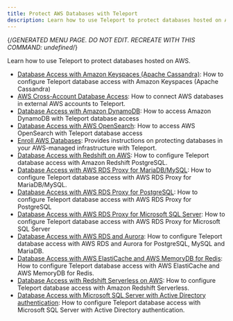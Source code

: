 ```yaml
---
title: Protect AWS Databases with Teleport
description: Learn how to use Teleport to protect databases hosted on AWS.
---
```


{/*GENERATED MENU PAGE. DO NOT EDIT. RECREATE WITH THIS COMMAND:
undefined*/}

Learn how to use Teleport to protect databases hosted on AWS.

- [Database Access with Amazon Keyspaces (Apache Cassandra)](enroll-aws-databases/aws-cassandra-keyspaces.mdx): How to configure Teleport database access with Amazon Keyspaces (Apache Cassandra)
- [AWS Cross-Account Database Access](enroll-aws-databases/aws-cross-account.mdx): How to connect AWS databases in external AWS accounts to Teleport.
- [Database Access with Amazon DynamoDB](enroll-aws-databases/aws-dynamodb.mdx): How to access Amazon DynamoDB with Teleport database access
- [Database Access with AWS OpenSearch](enroll-aws-databases/aws-opensearch.mdx): How to access AWS OpenSearch with Teleport database access
- [Enroll AWS Databases](enroll-aws-databases/overview.mdx): Provides instructions on protecting databases in your AWS-managed infrastructure with Teleport.
- [Database Access with Redshift on AWS](enroll-aws-databases/postgres-redshift.mdx): How to configure Teleport database access with Amazon Redshift PostgreSQL.
- [Database Access with AWS RDS Proxy for MariaDB/MySQL](enroll-aws-databases/rds-proxy-mysql.mdx): How to configure Teleport database access with AWS RDS Proxy for MariaDB/MySQL.
- [Database Access with AWS RDS Proxy for PostgreSQL](enroll-aws-databases/rds-proxy-postgres.mdx): How to configure Teleport database access with AWS RDS Proxy for PostgreSQL
- [Database Access with AWS RDS Proxy for Microsoft SQL Server](enroll-aws-databases/rds-proxy-sqlserver.mdx): How to configure Teleport database access with AWS RDS Proxy for Microsoft SQL Server
- [Database Access with AWS RDS and Aurora](enroll-aws-databases/rds.mdx): How to configure Teleport database access with AWS RDS and Aurora for PostgreSQL, MySQL and MariaDB.
- [Database Access with AWS ElastiCache and AWS MemoryDB for Redis](enroll-aws-databases/redis-aws.mdx): How to configure Teleport database access with AWS ElastiCache and AWS MemoryDB for Redis.
- [Database Access with Redshift Serverless on AWS](enroll-aws-databases/redshift-serverless.mdx): How to configure Teleport database access with Amazon Redshift Serverless.
- [Database Access with Microsoft SQL Server with Active Directory authentication](enroll-aws-databases/sql-server-ad.mdx): How to configure Teleport database access with Microsoft SQL Server with Active Directory authentication.
